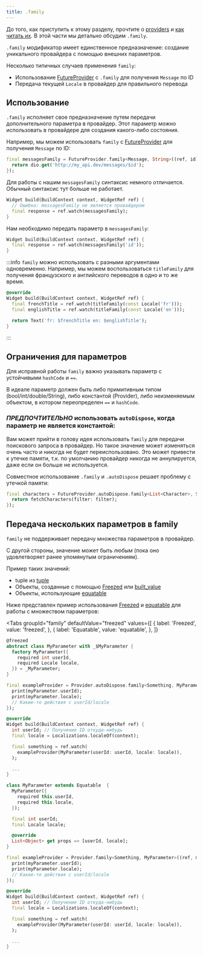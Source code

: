 ```yaml
---
title: .family
---
```



До того, как приступить к этому разделу, прочтите о [providers](/docs/concepts2/providers) и [как читать их](/docs/concepts/reading).
В этой части мы детально обсудим `.family`.

`.family` модификатор имеет единственное предназначение: создание уникального провайдера
с помощью внешних параметров.

Несколько типичных случаев применения `family`:

- Использование [FutureProvider] с `.family` для получения `Message` по ID
- Передача текущей `Locale` в провайдер для правильного перевода

## Использование

`.family` исполняет свое предназначение путем передачи дополнительного параметра
в провайдер.
Этот параметр можно использовать в провайдере для создания какого-либо состояния.

Например, мы можем использовать `family` с [FutureProvider] для получения
`Message` по ID:

```dart
final messagesFamily = FutureProvider.family<Message, String>((ref, id) async {
  return dio.get('http://my_api.dev/messages/$id');
});
```

Для работы с нашим `messagesFamily` синтаксис немного отличается.
Обычный синтаксис тут больше не работает.

```dart
Widget build(BuildContext context, WidgetRef ref) {
  // Ошибка: messagesFamily не является провайдером
  final response = ref.watch(messagesFamily);
}
```

Нам необходимо передать параметр в `messagesFamily`:

```dart
Widget build(BuildContext context, WidgetRef ref) {
  final response = ref.watch(messagesFamily('id'));
}
```

:::info
`family` можно использовать с разными аргументами одновременно.
Например, мы можем воспользоваться `titleFamily` для получения
французского и английского переводов в одно и то же время.

```dart
@override
Widget build(BuildContext context, WidgetRef ref) {
  final frenchTitle = ref.watch(titleFamily(const Locale('fr')));
  final englishTitle = ref.watch(titleFamily(const Locale('en')));

  return Text('fr: $frenchTitle en: $englishTitle');
}
```

:::

## Ограничения для параметров

Для исправной работы `family` важно указывать параметр с устойчивыми
`hashCode` и `==`.

В идеале параметр должен быть либо примитивным типом (bool/int/double/String),
либо константой (Provider), либо неизменяемым объектом, в котором переопределен
`==` и `hashCode`.

### _ПРЕДПОЧТИТЕЛЬНО_ использовать `autoDispose`, когда параметр не является константой:

Вам может прийти в голову идея использовать `family` для передачи поискового запроса
в провайдер. Но такое значение может изменяться очень часто и никогда не будет
переиспользовано.
Это может привести к утечке памяти, т.к. по умолчанию провайдер никогда не аннулируется,
даже если он больше не используется.

Совместное использование `.family` и `.autoDispose` решает проблему с утечкой памяти:

```dart
final characters = FutureProvider.autoDispose.family<List<Character>, String>((ref, filter) async {
  return fetchCharacters(filter: filter);
});
```

## Передача нескольких параметров в family

`family` не поддерживает передачу множества параметров в провайдер.

С другой стороны, значение может быть _любым_ (пока оно удовлетворяет ранее
упомянутым ограничениям).

Пример таких значений:

- tuple из [tuple](http://pub.dev/packages/tuple)
- Объекты, созданные с помощью [Freezed] или [built_value](https://pub.dev/packages/built_value)
- Объекты, использующие [equatable](https://pub.dev/packages/equatable)

Ниже представлен пример использования [Freezed] и [equatable] для работы
с множеством параметров:

<Tabs
  groupId="family"
  defaultValue="freezed"
  values={[
    { label: 'Freezed', value: 'freezed', },
    { label: 'Equatable', value: 'equatable', },
  ]}
>

<TabItem value="freezed">

```dart
@freezed
abstract class MyParameter with _$MyParameter {
  factory MyParameter({
    required int userId,
    required Locale locale,
  }) = _MyParameter;
}

final exampleProvider = Provider.autoDispose.family<Something, MyParameter>((ref, myParameter) {
  print(myParameter.userId);
  print(myParameter.locale);
  // Какие-то действия с userId/locale
});

@override
Widget build(BuildContext context, WidgetRef ref) {
  int userId; // Получение ID откуда-нибудь
  final locale = Localizations.localeOf(context);

  final something = ref.watch(
    exampleProvider(MyParameter(userId: userId, locale: locale)),
  );

  ...
}
```

</TabItem>
<TabItem value="equatable">

```dart
class MyParameter extends Equatable  {
  MyParameter({
    required this.userId,
    required this.locale,
  });

  final int userId;
  final Locale locale;

  @override
  List<Object> get props => [userId, locale];
}

final exampleProvider = Provider.family<Something, MyParameter>((ref, myParameter) {
  print(myParameter.userId);
  print(myParameter.locale);
  // Какие-то действия с userId/locale
});

@override
Widget build(BuildContext context, WidgetRef ref) {
  int userId; // Получение ID откуда-нибудь
  final locale = Localizations.localeOf(context);

  final something = ref.watch(
    exampleProvider(MyParameter(userId: userId, locale: locale)),
  );

  ...
}
```

</TabItem>
</Tabs>

[freezed]: https://pub.dev/packages/freezed
[equatable]: https://pub.dev/packages/equatable
[futureprovider]: https://pub.dev/documentation/hooks_riverpod/3.0.0-dev.15/hooks_riverpod/FutureProvider-class.html

